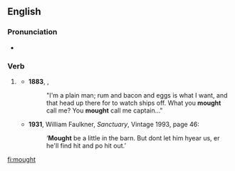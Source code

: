 ==English==

===Pronunciation===
*{{a|UK|US}} {{IPA|/maʊt/|lang=en}}

===Verb===
{{en-verb form}}

# {{context|obsolete|outside|US|_|dialects|lang=en}} {{alternative form of|might|lang=en}}
#*'''1883''', {{w|Robert Louis Stevenson}}, ''{{w|Treasure Island}}''
#*:"I'm a plain man; rum and bacon and eggs is what I want, and that head up there for to watch ships off. What you '''mought''' call me? You '''mought''' call me captain..."
#*'''1931''', William Faulkner, ''Sanctuary'', Vintage 1993, page 46:
#*:‘'''Mought''' be a little in the barn. But dont let him hyear us, er he'll find hit and po hit out.’

[[fi:mought]]